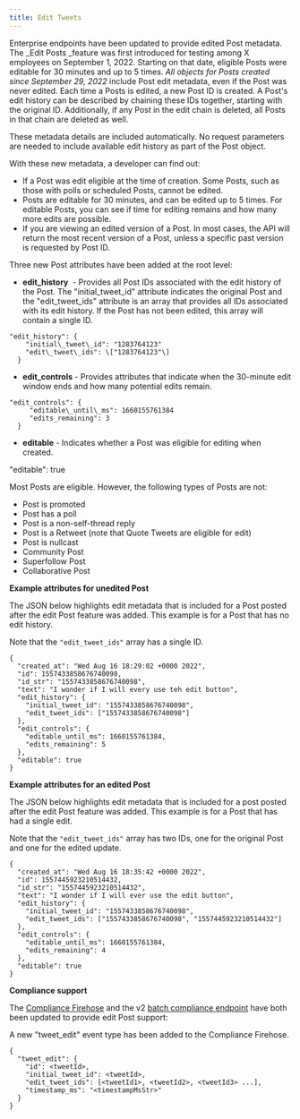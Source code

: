 ```yaml
---
title: Edit Tweets
---
```

Enterprise endpoints have been updated to provide edited Post metadata. The _Edit Posts _feature was first introduced for testing among X employees on September 1, 2022. Starting on that date, eligible Posts were editable for 30 minutes and up to 5 times. _All objects for Posts created since September 29, 2022_ include Post edit metadata, even if the Post was never edited. Each time a Posts is edited, a new Post ID is created. A Post's edit history can be described by chaining these IDs together, starting with the original ID. Additionally, if any Post in the edit chain is deleted, all Posts in that chain are deleted as well. 

These metadata details are included automatically. No request parameters are needed to include available edit history as part of the Post object. 

With these new metadata, a developer can find out:

* If a Post was edit eligible at the time of creation. Some Posts, such as those with polls or scheduled Posts, cannot be edited.
* Posts are editable for 30 minutes, and can be edited up to 5 times. For editable Posts, you can see if time for editing remains and how many more edits are possible.
* If you are viewing an edited version of a Post. In most cases, the API will return the most recent version of a Post, unless a specific past version is requested by Post ID.

Three new Post attributes have been added at the root level:

* **edit_history**  \- Provides all Post IDs associated with the edit history of the Post. The "initial\_tweet\_id" attribute indicates the original Post and the "edit\_tweet\_ids" attribute is an array that provides all IDs associated with its edit history. If the Post has not been edited, this array will contain a single ID.
```
"edit_history": {
    "initial\_tweet\_id": "1283764123"
    "edit\_tweet\_ids": \["1283764123"\]
  }
```
* **edit_controls** \- Provides attributes that indicate when the 30-minute edit window ends and how many potential edits remain. 
```
"edit_controls": {  
     "editable\_until\_ms": 1660155761384
     "edits_remaining": 3   
  }
```
* **editable** \- Indicates whether a Post was eligible for editing when created. 

"editable": true

Most Posts are eligible. However, the following types of Posts are not: 

* Post is promoted
* Post has a poll
* Post is a non-self-thread reply
* Post is a Retweet (note that Quote Tweets are eligible for edit)
* Post is nullcast
* Community Post
* Superfollow Post
* Collaborative Post

**Example attributes for unedited Post**


The JSON below highlights edit metadata that is included for a Post posted after the edit Post feature was added. This example is for a Post that has no edit history. 

Note that the `"edit_tweet_ids"` array has a single ID. 

```
{
  "created_at": "Wed Aug 16 18:29:02 +0000 2022",
  "id": 1557433858676740098,
  "id_str": "1557433858676740098",
  "text": "I wonder if I will every use teh edit button",
  "edit_history": {
    "initial_tweet_id": "1557433858676740098",
    "edit_tweet_ids": ["1557433858676740098"]
  },
  "edit_controls": {
    "editable_until_ms": 1660155761384,
    "edits_remaining": 5
  },
  "editable": true
}
```

**Example attributes for an edited Post**

The JSON below highlights edit metadata that is included for a post posted after the edit Post feature was added. This example is for a Post that has had a single edit. 

Note that the `"edit_tweet_ids"` array has two IDs, one for the original Post and one for the edited update. 

```
{
  "created_at": "Wed Aug 16 18:35:42 +0000 2022",
  "id": 1557445923210514432,
  "id_str": "1557445923210514432",
  "text": "I wonder if I will ever use the edit button",
  "edit_history": {
    "initial_tweet_id": "1557433858676740098",
    "edit_tweet_ids": ["1557433858676740098", "1557445923210514432"]
  },
  "edit_controls": {
    "editable_until_ms": 1660155761384,
    "edits_remaining": 4
  },
  "editable": true
}
```

**Compliance support**

The [Compliance Firehose](https://developer-staging.twitter.com/en/docs/twitter-api/enterprise/compliance-firehose-api/overview) and the v2 [batch compliance endpoint](https://developer.twitter.com/en/docs/twitter-api/compliance/batch-compliance) have both been updated to provide edit Post support: 

A new "tweet_edit" event type has been added to the Compliance Firehose. 

```
{
  "tweet_edit": {
    "id": <tweetId>,
    "initial_tweet_id": <tweetId>,
    "edit_tweet_ids": [<tweetId1>, <tweetId2>, <tweetId3> ...],
    "timestamp_ms": "<timestampMsStr>"
  }
}
```
